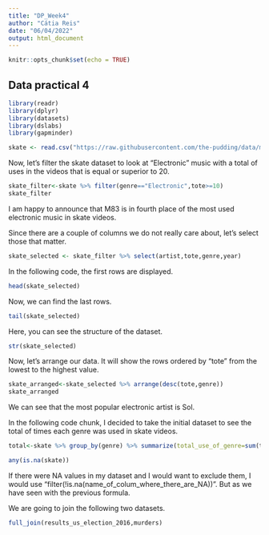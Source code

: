 ```yaml
---
title: "DP_Week4"
author: "Cátia Reis"
date: "06/04/2022"
output: html_document
---
```


```r
knitr::opts_chunk$set(echo = TRUE)
```

## Data practical 4

```r
library(readr)
library(dplyr)
library(datasets)
library(dslabs)
library(gapminder)
```

<!-- * Filter the data by two variables -- e.g., countries of your choice -- and save the results to a new data frame -->
```r
skate <- read.csv("https://raw.githubusercontent.com/the-pudding/data/master/skate-music/soundtrack_data.csv")
```

Now, let's filter the skate dataset to look at "Electronic" music with a total of uses in the videos that is equal or superior to 20.
```r
skate_filter<-skate %>% filter(genre=="Electronic",tote>=10)
skate_filter
```

I am happy to announce that M83 is in fourth place of the most used electronic music in skate videos.  



Since there are a couple of columns we do not really care about, let's select those that matter. 

```r
skate_selected <- skate_filter %>% select(artist,tote,genre,year)
```

In the following code, the first rows are displayed. 
```r
head(skate_selected)
```


Now, we can find the last rows. 
```r
tail(skate_selected)
```

Here, you can see the structure of the dataset. 
```r
str(skate_selected)
```

Now, let's arrange our data. It will show the rows ordered by "tote" from the lowest to the highest value.

```r
skate_arranged<-skate_selected %>% arrange(desc(tote,genre))
skate_arranged
```

We can see that the most popular electronic artist is Sol. 

<!--Describe any patterns or lack of patterns that you see in the data (note: you can also rearrange the data in other ways if that helps, but look at it and write up in a sentence or two your findings)-->


In the following code chunk, I decided to take the initial dataset to see the total of times each genre was used in skate videos. 
```r
total<-skate %>% group_by(genre) %>% summarize(total_use_of_genre=sum(tote)) %>% arrange(desc(total_use_of_genre))
```

```r
any(is.na(skate))
```


If there were NA values in my dataset and I would want to exclude them, I would use "filter(!is.na(name_of_colum_where_there_are_NA))". But as we have seen with the previous formula. 



We are going to join the following two datasets.


```r
full_join(results_us_election_2016,murders)
```
<!-- describe relationship -->







